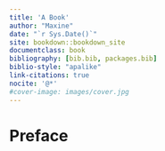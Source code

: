 ```yaml
--- 
title: 'A Book'
author: "Maxine"
date: "`r Sys.Date()`"
site: bookdown::bookdown_site
documentclass: book
bibliography: [bib.bib, packages.bib]
biblio-style: "apalike"
link-citations: true
nocite: '@*'
#cover-image: images/cover.jpg
--- 
```



# Preface {-}  




